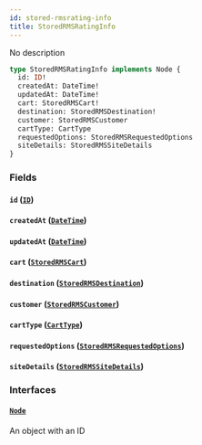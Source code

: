 ```yaml
---
id: stored-rmsrating-info
title: StoredRMSRatingInfo
---
```


No description

```graphql
type StoredRMSRatingInfo implements Node {
  id: ID!
  createdAt: DateTime!
  updatedAt: DateTime!
  cart: StoredRMSCart!
  destination: StoredRMSDestination!
  customer: StoredRMSCustomer
  cartType: CartType
  requestedOptions: StoredRMSRequestedOptions
  siteDetails: StoredRMSSiteDetails
}
```

### Fields

#### `id` ([`ID`](../rate-manager-service/scalars/id))

#### `createdAt` ([`DateTime`](../rate-manager-service/scalars/date-time))

#### `updatedAt` ([`DateTime`](../rate-manager-service/scalars/date-time))

#### `cart` ([`StoredRMSCart`](../rate-manager-service/objects/stored-rmscart))

#### `destination` ([`StoredRMSDestination`](../rate-manager-service/objects/stored-rmsdestination))

#### `customer` ([`StoredRMSCustomer`](../rate-manager-service/objects/stored-rmscustomer))

#### `cartType` ([`CartType`](../rate-manager-service/enums/cart-type))

#### `requestedOptions` ([`StoredRMSRequestedOptions`](../rate-manager-service/objects/stored-rmsrequested-options))

#### `siteDetails` ([`StoredRMSSiteDetails`](../rate-manager-service/objects/stored-rmssite-details))

### Interfaces

#### [`Node`](../rate-manager-service/interfaces/node)

An object with an ID
